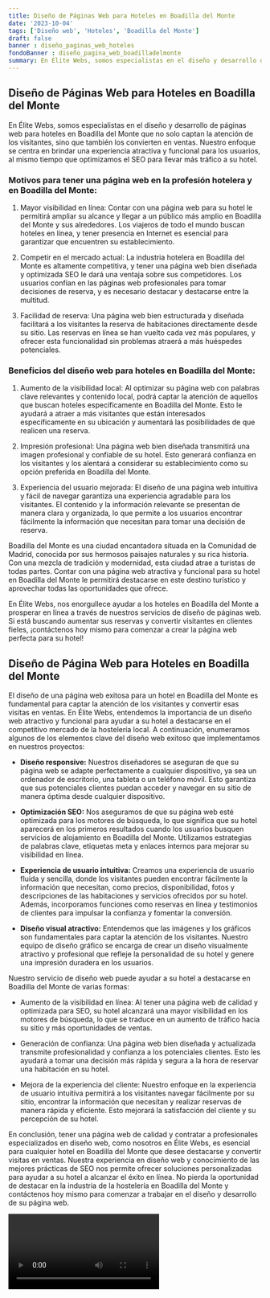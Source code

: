 ```yaml
---
title: Diseño de Páginas Web para Hoteles en Boadilla del Monte
date: '2023-10-04'
tags: ['Diseño web', 'Hoteles', 'Boadilla del Monte']
draft: false
banner : diseño_paginas_web_hoteles
fondoBanner : diseño_pagina_web_boadilladelmonte
summary: En Élite Webs, somos especialistas en el diseño y desarrollo de páginas web para hoteles en Boadilla del Monte que no solo captan la atención de los visitantes, sino que también los convierten en ventas. Nuestro enfoque se centra en brindar una experiencia atractiva y funcional para los usuarios, al mismo tiempo que optimizamos el SEO para llevar más tráfico a su hotel.
---
```


## Diseño de Páginas Web para Hoteles en Boadilla del Monte

En Élite Webs, somos especialistas en el diseño y desarrollo de páginas web para hoteles en Boadilla del Monte que no solo captan la atención de los visitantes, sino que también los convierten en ventas. Nuestro enfoque se centra en brindar una experiencia atractiva y funcional para los usuarios, al mismo tiempo que optimizamos el SEO para llevar más tráfico a su hotel.

### Motivos para tener una página web en la profesión hotelera y en Boadilla del Monte:

1. Mayor visibilidad en línea: Contar con una página web para su hotel le permitirá ampliar su alcance y llegar a un público más amplio en Boadilla del Monte y sus alrededores. Los viajeros de todo el mundo buscan hoteles en línea, y tener presencia en Internet es esencial para garantizar que encuentren su establecimiento.

2. Competir en el mercado actual: La industria hotelera en Boadilla del Monte es altamente competitiva, y tener una página web bien diseñada y optimizada SEO le dará una ventaja sobre sus competidores. Los usuarios confían en las páginas web profesionales para tomar decisiones de reserva, y es necesario destacar y destacarse entre la multitud.

3. Facilidad de reserva: Una página web bien estructurada y diseñada facilitará a los visitantes la reserva de habitaciones directamente desde su sitio. Las reservas en línea se han vuelto cada vez más populares, y ofrecer esta funcionalidad sin problemas atraerá a más huéspedes potenciales.

### Beneficios del diseño web para hoteles en Boadilla del Monte:

1. Aumento de la visibilidad local: Al optimizar su página web con palabras clave relevantes y contenido local, podrá captar la atención de aquellos que buscan hoteles específicamente en Boadilla del Monte. Esto le ayudará a atraer a más visitantes que están interesados específicamente en su ubicación y aumentará las posibilidades de que realicen una reserva.

2. Impresión profesional: Una página web bien diseñada transmitirá una imagen profesional y confiable de su hotel. Esto generará confianza en los visitantes y los alentará a considerar su establecimiento como su opción preferida en Boadilla del Monte.

3. Experiencia del usuario mejorada: El diseño de una página web intuitiva y fácil de navegar garantiza una experiencia agradable para los visitantes. El contenido y la información relevante se presentan de manera clara y organizada, lo que permite a los usuarios encontrar fácilmente la información que necesitan para tomar una decisión de reserva.

Boadilla del Monte es una ciudad encantadora situada en la Comunidad de Madrid, conocida por sus hermosos paisajes naturales y su rica historia. Con una mezcla de tradición y modernidad, esta ciudad atrae a turistas de todas partes. Contar con una página web atractiva y funcional para su hotel en Boadilla del Monte le permitirá destacarse en este destino turístico y aprovechar todas las oportunidades que ofrece.

En Élite Webs, nos enorgullece ayudar a los hoteles en Boadilla del Monte a prosperar en línea a través de nuestros servicios de diseño de páginas web. Si está buscando aumentar sus reservas y convertir visitantes en clientes fieles, ¡contáctenos hoy mismo para comenzar a crear la página web perfecta para su hotel!

<GifSeo />

<Cta />

## Diseño de Página Web para Hoteles en Boadilla del Monte

El diseño de una página web exitosa para un hotel en Boadilla del Monte es fundamental para captar la atención de los visitantes y convertir esas visitas en ventas. En Élite Webs, entendemos la importancia de un diseño web atractivo y funcional para ayudar a su hotel a destacarse en el competitivo mercado de la hostelería local. A continuación, enumeramos algunos de los elementos clave del diseño web exitoso que implementamos en nuestros proyectos:

- **Diseño responsive:** Nuestros diseñadores se aseguran de que su página web se adapte perfectamente a cualquier dispositivo, ya sea un ordenador de escritorio, una tableta o un teléfono móvil. Esto garantiza que sus potenciales clientes puedan acceder y navegar en su sitio de manera óptima desde cualquier dispositivo.

- **Optimización SEO:** Nos aseguramos de que su página web esté optimizada para los motores de búsqueda, lo que significa que su hotel aparecerá en los primeros resultados cuando los usuarios busquen servicios de alojamiento en Boadilla del Monte. Utilizamos estrategias de palabras clave, etiquetas meta y enlaces internos para mejorar su visibilidad en línea.

- **Experiencia de usuario intuitiva:** Creamos una experiencia de usuario fluida y sencilla, donde los visitantes pueden encontrar fácilmente la información que necesitan, como precios, disponibilidad, fotos y descripciones de las habitaciones y servicios ofrecidos por su hotel. Además, incorporamos funciones como reservas en línea y testimonios de clientes para impulsar la confianza y fomentar la conversión.

- **Diseño visual atractivo:** Entendemos que las imágenes y los gráficos son fundamentales para captar la atención de los visitantes. Nuestro equipo de diseño gráfico se encarga de crear un diseño visualmente atractivo y profesional que refleje la personalidad de su hotel y genere una impresión duradera en los usuarios.

Nuestro servicio de diseño web puede ayudar a su hotel a destacarse en Boadilla del Monte de varias formas:

- Aumento de la visibilidad en línea: Al tener una página web de calidad y optimizada para SEO, su hotel alcanzará una mayor visibilidad en los motores de búsqueda, lo que se traduce en un aumento de tráfico hacia su sitio y más oportunidades de ventas.

- Generación de confianza: Una página web bien diseñada y actualizada transmite profesionalidad y confianza a los potenciales clientes. Esto les ayudará a tomar una decisión más rápida y segura a la hora de reservar una habitación en su hotel.

- Mejora de la experiencia del cliente: Nuestro enfoque en la experiencia de usuario intuitiva permitirá a los visitantes navegar fácilmente por su sitio, encontrar la información que necesitan y realizar reservas de manera rápida y eficiente. Esto mejorará la satisfacción del cliente y su percepción de su hotel.

En conclusión, tener una página web de calidad y contratar a profesionales especializados en diseño web, como nosotros en Élite Webs, es esencial para cualquier hotel en Boadilla del Monte que desee destacarse y convertir visitas en ventas. Nuestra experiencia en diseño web y conocimiento de las mejores prácticas de SEO nos permite ofrecer soluciones personalizadas para ayudar a su hotel a alcanzar el éxito en línea. No pierda la oportunidad de destacar en la industria de la hostelería en Boadilla del Monte y contáctenos hoy mismo para comenzar a trabajar en el diseño y desarrollo de su página web.

<Video />

<CtaBot job='Hoteles' city='Boadilla del Monte'/>

<Gmaps query='Boadilla del Monte+españa+maps' />